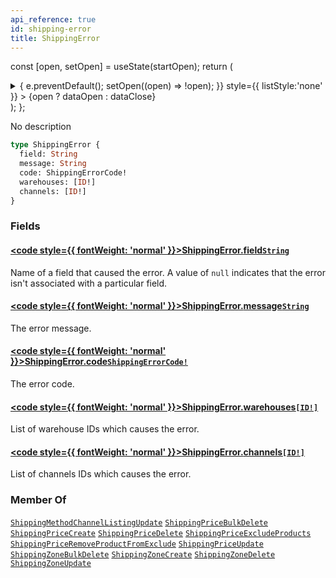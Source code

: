 ```yaml
---
api_reference: true
id: shipping-error
title: ShippingError
---
```






const [open, setOpen] = useState(startOpen);
return (
<details {...(open ? { open: true } : {})} className="details" style={{ border:'none', boxShadow:'none', background:'var(--ifm-background-color)' }}>
<summary
onClick={(e) => {
e.preventDefault();
setOpen((open) => !open);
}}
style={{ listStyle:'none' }} >
{open ? dataOpen : dataClose}
</summary>
{open && children}
</details>
);
};

No description

```graphql
type ShippingError {
  field: String
  message: String
  code: ShippingErrorCode!
  warehouses: [ID!]
  channels: [ID!]
}
```

### Fields

#### [<code style={{ fontWeight: 'normal' }}>ShippingError.<b>field</b></code>](#)<Bullet />[`String`](../../../api-reference/miscellaneous/scalars/string.mdx) <Badge class="badge badge--secondary" text="scalar"/> <Badge class="badge badge--secondary" text="miscellaneous"/>

Name of a field that caused the error. A value of `null` indicates that the error isn't associated with a particular field.

#### [<code style={{ fontWeight: 'normal' }}>ShippingError.<b>message</b></code>](#)<Bullet />[`String`](../../../api-reference/miscellaneous/scalars/string.mdx) <Badge class="badge badge--secondary" text="scalar"/> <Badge class="badge badge--secondary" text="miscellaneous"/>

The error message.

#### [<code style={{ fontWeight: 'normal' }}>ShippingError.<b>code</b></code>](#)<Bullet />[`ShippingErrorCode!`](../../../api-reference/shipping/enums/shipping-error-code.mdx) <Badge class="badge badge--secondary" text="non-null"/> <Badge class="badge badge--secondary" text="enum"/> <Badge class="badge badge--secondary" text="shipping"/>

The error code.

#### [<code style={{ fontWeight: 'normal' }}>ShippingError.<b>warehouses</b></code>](#)<Bullet />[`[ID!]`](../../../api-reference/miscellaneous/scalars/id.mdx) <Badge class="badge badge--secondary" text="list"/> <Badge class="badge badge--secondary" text="scalar"/> <Badge class="badge badge--secondary" text="miscellaneous"/>

List of warehouse IDs which causes the error.

#### [<code style={{ fontWeight: 'normal' }}>ShippingError.<b>channels</b></code>](#)<Bullet />[`[ID!]`](../../../api-reference/miscellaneous/scalars/id.mdx) <Badge class="badge badge--secondary" text="list"/> <Badge class="badge badge--secondary" text="scalar"/> <Badge class="badge badge--secondary" text="miscellaneous"/>

List of channels IDs which causes the error.

### Member Of

[`ShippingMethodChannelListingUpdate`](../../../api-reference/shipping/objects/shipping-method-channel-listing-update.mdx) <Badge class="badge badge--secondary" text="object"/><Bullet />[`ShippingPriceBulkDelete`](../../../api-reference/shipping/objects/shipping-price-bulk-delete.mdx) <Badge class="badge badge--secondary" text="object"/><Bullet />[`ShippingPriceCreate`](../../../api-reference/shipping/objects/shipping-price-create.mdx) <Badge class="badge badge--secondary" text="object"/><Bullet />[`ShippingPriceDelete`](../../../api-reference/shipping/objects/shipping-price-delete.mdx) <Badge class="badge badge--secondary" text="object"/><Bullet />[`ShippingPriceExcludeProducts`](../../../api-reference/shipping/objects/shipping-price-exclude-products.mdx) <Badge class="badge badge--secondary" text="object"/><Bullet />[`ShippingPriceRemoveProductFromExclude`](../../../api-reference/shipping/objects/shipping-price-remove-product-from-exclude.mdx) <Badge class="badge badge--secondary" text="object"/><Bullet />[`ShippingPriceUpdate`](../../../api-reference/shipping/objects/shipping-price-update.mdx) <Badge class="badge badge--secondary" text="object"/><Bullet />[`ShippingZoneBulkDelete`](../../../api-reference/shipping/objects/shipping-zone-bulk-delete.mdx) <Badge class="badge badge--secondary" text="object"/><Bullet />[`ShippingZoneCreate`](../../../api-reference/shipping/objects/shipping-zone-create.mdx) <Badge class="badge badge--secondary" text="object"/><Bullet />[`ShippingZoneDelete`](../../../api-reference/shipping/objects/shipping-zone-delete.mdx) <Badge class="badge badge--secondary" text="object"/><Bullet />[`ShippingZoneUpdate`](../../../api-reference/shipping/objects/shipping-zone-update.mdx) <Badge class="badge badge--secondary" text="object"/>
